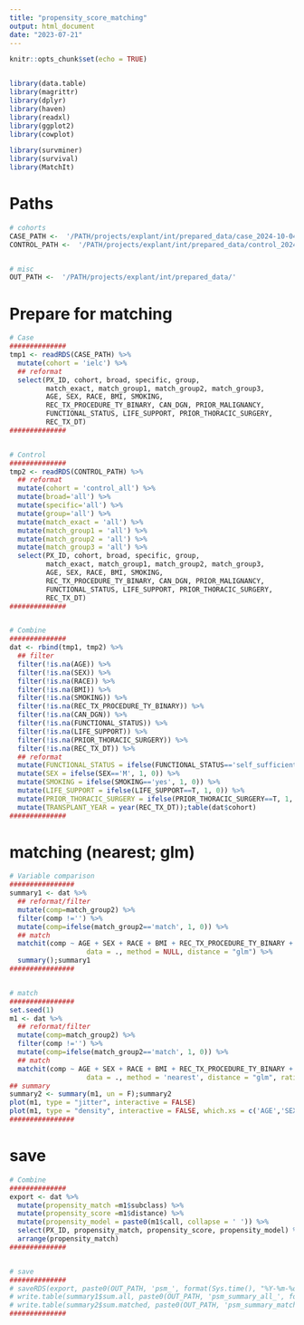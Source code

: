 ```yaml
---
title: "propensity_score_matching"
output: html_document
date: "2023-07-21"
---
```


```r
knitr::opts_chunk$set(echo = TRUE)


library(data.table)
library(magrittr)
library(dplyr)
library(haven)
library(readxl)
library(ggplot2)
library(cowplot)

library(survminer)
library(survival)
library(MatchIt)

```

# Paths
```r

# cohorts
CASE_PATH <-  '/PATH/projects/explant/int/prepared_data/case_2024-10-04.rds'
CONTROL_PATH <-  '/PATH/projects/explant/int/prepared_data/control_2024-10-04.rds'


# misc
OUT_PATH <-  '/PATH/projects/explant/int/prepared_data/'

```

# Prepare for matching
```r

# Case
##############
tmp1 <- readRDS(CASE_PATH) %>%
  mutate(cohort = 'ielc') %>%
  ## reformat
  select(PX_ID, cohort, broad, specific, group, 
         match_exact, match_group1, match_group2, match_group3,
         AGE, SEX, RACE, BMI, SMOKING,
         REC_TX_PROCEDURE_TY_BINARY, CAN_DGN, PRIOR_MALIGNANCY, 
         FUNCTIONAL_STATUS, LIFE_SUPPORT, PRIOR_THORACIC_SURGERY,
         REC_TX_DT) 
##############


# Control
##############
tmp2 <- readRDS(CONTROL_PATH) %>%
  ## reformat
  mutate(cohort = 'control_all') %>%
  mutate(broad='all') %>%
  mutate(specific='all') %>%
  mutate(group='all') %>%
  mutate(match_exact = 'all') %>%
  mutate(match_group1 = 'all') %>%
  mutate(match_group2 = 'all') %>%
  mutate(match_group3 = 'all') %>%
  select(PX_ID, cohort, broad, specific, group, 
         match_exact, match_group1, match_group2, match_group3,
         AGE, SEX, RACE, BMI, SMOKING,
         REC_TX_PROCEDURE_TY_BINARY, CAN_DGN, PRIOR_MALIGNANCY, 
         FUNCTIONAL_STATUS, LIFE_SUPPORT, PRIOR_THORACIC_SURGERY,
         REC_TX_DT) 
##############


# Combine
##############
dat <- rbind(tmp1, tmp2) %>%
  ## filter
  filter(!is.na(AGE)) %>%
  filter(!is.na(SEX)) %>%
  filter(!is.na(RACE)) %>%
  filter(!is.na(BMI)) %>%
  filter(!is.na(SMOKING)) %>%
  filter(!is.na(REC_TX_PROCEDURE_TY_BINARY)) %>%
  filter(!is.na(CAN_DGN)) %>%
  filter(!is.na(FUNCTIONAL_STATUS)) %>%
  filter(!is.na(LIFE_SUPPORT)) %>%
  filter(!is.na(PRIOR_THORACIC_SURGERY)) %>%
  filter(!is.na(REC_TX_DT)) %>%
  ## reformat
  mutate(FUNCTIONAL_STATUS = ifelse(FUNCTIONAL_STATUS=='self_sufficient', 1, 0)) %>%
  mutate(SEX = ifelse(SEX=='M', 1, 0)) %>%
  mutate(SMOKING = ifelse(SMOKING=='yes', 1, 0)) %>%
  mutate(LIFE_SUPPORT = ifelse(LIFE_SUPPORT==T, 1, 0)) %>%
  mutate(PRIOR_THORACIC_SURGERY = ifelse(PRIOR_THORACIC_SURGERY==T, 1, 0)) %>%
  mutate(TRANSPLANT_YEAR = year(REC_TX_DT));table(dat$cohort)
##############

```

# matching (nearest; glm)
```r

# Variable comparison
################
summary1 <- dat %>%
  ## reformat/filter
  mutate(comp=match_group2) %>%
  filter(comp !='') %>%
  mutate(comp=ifelse(match_group2=='match', 1, 0)) %>%
  ## match
  matchit(comp ~ AGE + SEX + RACE + BMI + REC_TX_PROCEDURE_TY_BINARY + CAN_DGN + SMOKING + LIFE_SUPPORT + PRIOR_THORACIC_SURGERY + FUNCTIONAL_STATUS + TRANSPLANT_YEAR,
                   data = ., method = NULL, distance = "glm") %>%
  summary();summary1
################


# match
################
set.seed(1)
m1 <- dat %>%
  ## reformat/filter
  mutate(comp=match_group2) %>%
  filter(comp !='') %>%
  mutate(comp=ifelse(match_group2=='match', 1, 0)) %>%
  ## match
  matchit(comp ~ AGE + SEX + RACE + BMI + REC_TX_PROCEDURE_TY_BINARY + CAN_DGN + SMOKING + LIFE_SUPPORT + PRIOR_THORACIC_SURGERY + FUNCTIONAL_STATUS + TRANSPLANT_YEAR,
                   data = ., method = 'nearest', distance = "glm", ratio = 2);m1
## summary
summary2 <- summary(m1, un = F);summary2
plot(m1, type = "jitter", interactive = FALSE)
plot(m1, type = "density", interactive = FALSE, which.xs = c('AGE','SEX','BMI','REC_TX_PROCEDURE_TY_BINARY', 'CAN_DGN','SMOKING', 'TRANSPLANT_YEAR'))
################


```

# save
```r

# Combine
##############
export <- dat %>%
  mutate(propensity_match =m1$subclass) %>%
  mutate(propensity_score =m1$distance) %>%
  mutate(propensity_model = paste0(m1$call, collapse = ' ')) %>%
  select(PX_ID, propensity_match, propensity_score, propensity_model) %>%
  arrange(propensity_match)
##############


# save
##############
# saveRDS(export, paste0(OUT_PATH, 'psm_', format(Sys.time(), "%Y-%m-%d"),'.rds'))
# write.table(summary1$sum.all, paste0(OUT_PATH, 'psm_summary_all_', format(Sys.time(), "%Y-%m-%d"),'.txt'), row.names = T, col.names = T, quote = F, sep = '\t' )
# write.table(summary2$sum.matched, paste0(OUT_PATH, 'psm_summary_matched_', format(Sys.time(), "%Y-%m-%d"),'.txt'), row.names = T, col.names = T, quote = F, sep = '\t' )
##############

```








